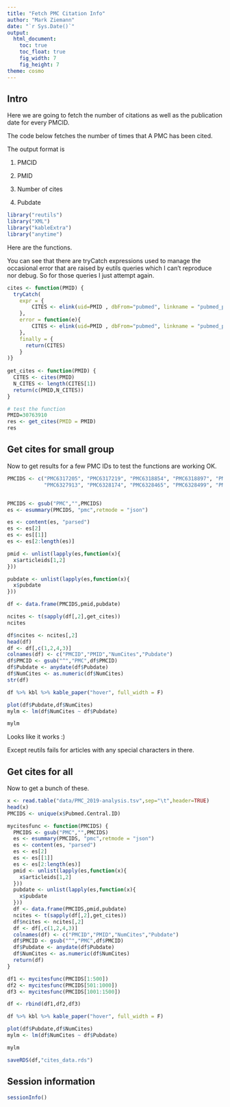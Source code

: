 ```yaml
---
title: "Fetch PMC Citation Info"
author: "Mark Ziemann"
date: "`r Sys.Date()`"
output:
  html_document:
    toc: true
    toc_float: true
    fig_width: 7
    fig_height: 7
theme: cosmo
---
```


## Intro

Here we are going to fetch the number of citations as well as the publication date for every PMCID.

The code below fetches the number of times that A PMC has been cited.

The output format is 

1. PMCID

2. PMID

3. Number of cites

4. Pubdate

```r

library("reutils")
library("XML")
library("kableExtra")
library("anytime")

```

Here are the functions.

You can see that there are tryCatch expressions used to manage the occasional error that are raised by 
eutils queries which I can't reproduce nor debug. 
So for those queries I just attempt again.

```r

cites <- function(PMID) {
  tryCatch(
    expr = {
        CITES <- elink(uid=PMID , dbFrom="pubmed", linkname = "pubmed_pubmed_citedin" )
    },
    error = function(e){ 
        CITES <- elink(uid=PMID , dbFrom="pubmed", linkname = "pubmed_pubmed_citedin" )
    },
    finally = {
      return(CITES)
    }
)}
  
get_cites <- function(PMID) {
  CITES <- cites(PMID)
  N_CITES <- length(CITES[1])
  return(c(PMID,N_CITES))
}

# test the function
PMID=30763910
res <- get_cites(PMID = PMID)
res

```

## Get cites for small group

Now to get results for a few PMC IDs to test the functions are working OK.

```r

PMCIDS <- c("PMC6317205", "PMC6317219", "PMC6318854", "PMC6318897", "PMC6322516", "PMC6323737", "PMC6323741", "PMC6325784", "PMC6325795", "PMC6325889", "PMC6326702", "PMC6327033",
            "PMC6327913", "PMC6328174", "PMC6328465", "PMC6328499", "PMC6329100", "PMC6329100", "PMC6329125", "PMC6329125", "PMC6329193", "PMC6329348")


PMCIDS <- gsub("PMC","",PMCIDS)
es <- esummary(PMCIDS, "pmc",retmode = "json")

es <- content(es, "parsed")
es <- es[2]
es <- es[[1]]
es <- es[2:length(es)]

pmid <- unlist(lapply(es,function(x){
  x$articleids[1,2]
}))

pubdate <- unlist(lapply(es,function(x){
  x$pubdate
}))

df <- data.frame(PMCIDS,pmid,pubdate)

ncites <- t(sapply(df[,2],get_cites))
ncites

df$ncites <- ncites[,2]
head(df)
df <- df[,c(1,2,4,3)]
colnames(df) <- c("PMCID","PMID","NumCites","Pubdate")
df$PMCID <- gsub("^","PMC",df$PMCID)
df$Pubdate <- anydate(df$Pubdate)
df$NumCites <- as.numeric(df$NumCites)
str(df)

df %>% kbl %>% kable_paper("hover", full_width = F)

plot(df$Pubdate,df$NumCites)
mylm <- lm(df$NumCites ~ df$Pubdate)

mylm

```

Looks like it works :)

Except reutils fails for articles with any special characters in there.

## Get cites for all 

Now to get a bunch of these.

```r

x <- read.table("data/PMC_2019-analysis.tsv",sep="\t",header=TRUE)
head(x)
PMCIDS <- unique(x$Pubmed.Central.ID)

mycitesfunc <- function(PMCIDS) {
  PMCIDS <- gsub("PMC","",PMCIDS)
  es <- esummary(PMCIDS, "pmc",retmode = "json")
  es <- content(es, "parsed")
  es <- es[2]
  es <- es[[1]]
  es <- es[2:length(es)]
  pmid <- unlist(lapply(es,function(x){
    x$articleids[1,2]
  }))
  pubdate <- unlist(lapply(es,function(x){
    x$pubdate
  }))
  df <- data.frame(PMCIDS,pmid,pubdate)
  ncites <- t(sapply(df[,2],get_cites))
  df$ncites <- ncites[,2]
  df <- df[,c(1,2,4,3)]
  colnames(df) <- c("PMCID","PMID","NumCites","Pubdate")
  df$PMCID <- gsub("^","PMC",df$PMCID)
  df$Pubdate <- anydate(df$Pubdate)
  df$NumCites <- as.numeric(df$NumCites)
  return(df)
}

df1 <- mycitesfunc(PMCIDS[1:500])
df2 <- mycitesfunc(PMCIDS[501:1000])
df3 <- mycitesfunc(PMCIDS[1001:1500])

df <- rbind(df1,df2,df3)

df %>% kbl %>% kable_paper("hover", full_width = F)

plot(df$Pubdate,df$NumCites)
mylm <- lm(df$NumCites ~ df$Pubdate)

mylm

saveRDS(df,"cites_data.rds")

```

## Session information

```r

sessionInfo()

```